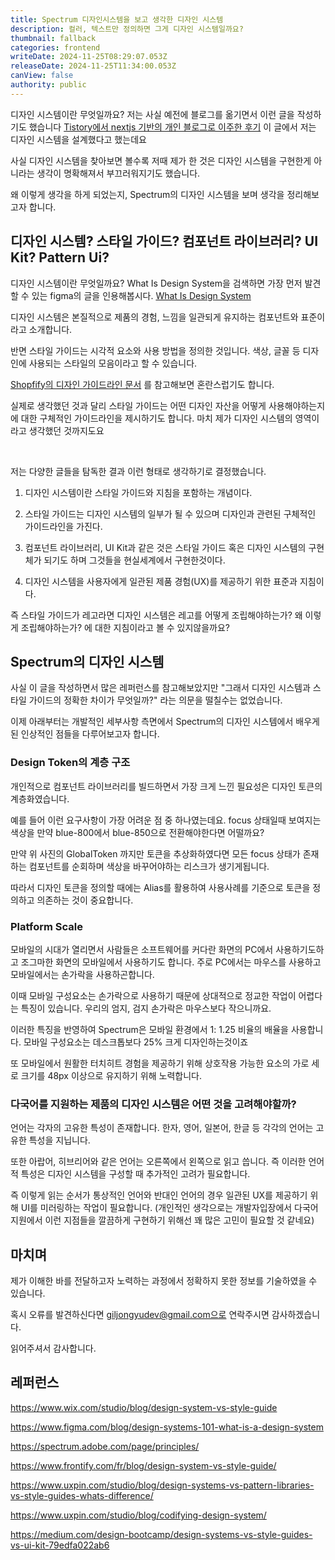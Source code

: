 ```yaml
---
title: Spectrum 디자인시스템을 보고 생각한 디자인 시스템
description: 컬러, 텍스트만 정의하면 그게 디자인 시스템일까요?
thumbnail: fallback
categories: frontend
writeDate: 2024-11-25T08:29:07.053Z
releaseDate: 2024-11-25T11:34:00.053Z
canView: false
authority: public
---
```


디자인 시스템이란 무엇일까요?  저는 사실 예전에 블로그를 옮기면서 이런 글을 작성하기도 했습니다 [Tistory에서 nextjs 기반의 개인 블로그로 이주한 후기](https://www.xionwcfm.com/posts/retrospect/blog-migration) 이 글에서 저는 디자인 시스템을 설계했다고 했는데요

사실 디자인 시스템을 찾아보면 볼수록 저때 제가 한 것은 디자인 시스템을 구현한게 아니라는 생각이 명확해져서 부끄러워지기도 했습니다.

왜 이렇게 생각을 하게 되었는지, Spectrum의 디자인 시스템을 보며 생각을 정리해보고자 합니다.

## 디자인 시스템? 스타일 가이드? 컴포넌트 라이브러리? UI Kit? Pattern Ui?

디자인 시스템이란 무엇일까요? What Is Design System을 검색하면 가장 먼저 발견할 수 있는 figma의 글을 인용해봅시다. [What Is Design System](https://www.figma.com/blog/design-systems-101-what-is-a-design-system/)

디자인 시스템은 본질적으로 제품의 경험, 느낌을 일관되게 유지하는 컴포넌트와 표준이라고 소개합니다.

반면 스타일 가이드는 시각적 요소와 사용 방법을 정의한 것입니다. 색상, 글꼴 등 디자인에 사용되는 스타일의 모음이라고 할 수 있습니다.

[Shopfify의 디자인 가이드라인 문서](https://developer.spotify.com/documentation/design?_conv_v=vi%3A1*sc%3A1*cs%3A1722268940*fs%3A1722268940*pv%3A1*seg%3A%7B10031564.1-10034364.1-10034366.1%7D*exp%3A%7B100330256.%7Bv.1003131869-g.%7B%7D%7D-100342530.%7Bv.1003164138-g.%7B%7D%7D%7D&_conv_s=si%3A1*sh%3A1722268939610-0.8234804752476994*pv%3A1) 를 참고해보면 혼란스럽기도 합니다.

실제로 생각했던 것과 달리 스타일 가이드는 어떤 디자인 자산을 어떻게 사용해야하는지에 대한 구체적인 가이드라인을 제시하기도 합니다. 마치 제가 디자인 시스템의 영역이라고 생각했던 것까지도요


<br/>

저는 다양한 글들을 탐독한 결과 이런 형태로 생각하기로 결정했습니다.

1. 디자인 시스템이란 스타일 가이드와 지침을 포함하는 개념이다.

2. 스타일 가이드는 디자인 시스템의 일부가 될 수 있으며 디자인과 관련된 구체적인 가이드라인을 가진다.

3. 컴포넌트 라이브러리, UI Kit과 같은 것은 스타일 가이드 혹은 디자인 시스템의 구현체가 되기도 하며 그것들을 현실세계에서 구현한것이다.

4. 디자인 시스템을 사용자에게 일관된 제품 경험(UX)를 제공하기 위한 표준과 지침이다. 


즉 스타일 가이드가 레고라면 디자인 시스템은 레고를 어떻게 조립해야하는가? 왜 이렇게 조립해야하는가? 에 대한 지침이라고 볼 수 있지않을까요?


## Spectrum의 디자인 시스템

사실 이 글을 작성하면서 많은 레퍼런스를 참고해보았지만 "그래서 디자인 시스템과 스타일 가이드의 정확한 차이가 무엇일까?" 라는 의문을 떨칠수는 없었습니다.

이제 아래부터는 개발적인 세부사항 측면에서 Spectrum의 디자인 시스템에서 배우게된 인상적인 점들을 다루어보고자 합니다.



### Design Token의 계층 구조


개인적으로 컴포넌트 라이브러리를 빌드하면서 가장 크게 느낀 필요성은 디자인 토큰의 계층화였습니다.

예를 들어 이런 요구사항이 가장 어려운 점 중 하나였는데요. focus 상태일때 보여지는 색상을 만약 blue-800에서 blue-850으로 전환해야한다면 어떨까요?

만약 위 사진의 GlobalToken 까지만 토큰을 추상화하였다면 모든 focus 상태가 존재하는 컴포넌트를 순회하며 색상을 바꾸어야하는 리스크가 생기게됩니다.

따라서 디자인 토큰을 정의할 때에는 Alias를 활용하여 사용사례를 기준으로 토큰을 정의하고 의존하는 것이 중요합니다.


### Platform Scale

모바일의 시대가 열리면서 사람들은 소프트웨어를 커다란 화면의 PC에서 사용하기도하고 조그마한 화면의 모바일에서 사용하기도 합니다. 주로 PC에서는 마우스를 사용하고 모바일에서는 손가락을 사용하곤합니다.

이때 모바일 구성요소는 손가락으로 사용하기 때문에 상대적으로 정교한 작업이 어렵다는 특징이 있습니다. 우리의 엄지, 검지 손가락은 마우스보다 작으니까요.

이러한 특징을 반영하여 Spectrum은 모바일 환경에서 1: 1.25 비율의 배율을 사용합니다. 모바일 구성요소는 데스크톱보다 25% 크게 디자인하는것이죠

또 모바일에서 원활한 터치히트 경험을 제공하기 위해 상호작용 가능한 요소의 가로 세로 크기를 48px 이상으로 유지하기 위해 노력합니다.


### 다국어를 지원하는 제품의 디자인 시스템은 어떤 것을 고려해야할까?


언어는 각자의 고유한 특성이 존재합니다. 한자, 영어, 일본어, 한글 등 각각의 언어는 고유한 특성을 지닙니다.

또한 아랍어, 히브리어와 같은 언어는 오른쪽에서 왼쪽으로 읽고 씁니다. 즉 이러한 언어적 특성은 디자인 시스템을 구성할 때 추가적인 고려가 필요합니다. 

즉 이렇게 읽는 순서가 통상적인 언어와 반대인 언어의 경우 일관된 UX를 제공하기 위해 UI를 미러링하는 작업이 필요합니다. (개인적인 생각으로는 개발자입장에서 다국어 지원에서 이런 지점들을 깔끔하게 구현하기 위해선 꽤 많은 고민이 필요할 것 같네요)


## 마치며

제가 이해한 바를 전달하고자 노력하는 과정에서 정확하지 못한 정보를 기술하였을 수 있습니다.

혹시 오류를 발견하신다면 giljongyudev@gmail.com으로 연락주시면 감사하겠습니다.

읽어주셔서 감사합니다.


## 레퍼런스

https://www.wix.com/studio/blog/design-system-vs-style-guide

https://www.figma.com/blog/design-systems-101-what-is-a-design-system

https://spectrum.adobe.com/page/principles/

https://www.frontify.com/fr/blog/design-system-vs-style-guide/

https://www.uxpin.com/studio/blog/design-systems-vs-pattern-libraries-vs-style-guides-whats-difference/

https://www.uxpin.com/studio/blog/codifying-design-system/

https://medium.com/design-bootcamp/design-systems-vs-style-guides-vs-ui-kit-79edfa022ab6
